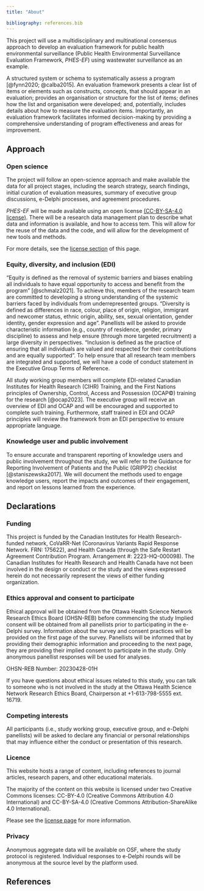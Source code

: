 ```yaml
---
title: "About"

bibliography: references.bib
---
```


This project will use a multidisciplinary and multinational consensus approach to develop an evaluation framework for public health environmental surveillance (Public Health Environmental Surveillance Evaluation Framework, *PHES-EF*) using wastewater surveillance as an example.

A structured system or schema to systematically assess a program [@fynn2020; @calba2015]. An evaluation framework presents a clear list of items or elements such as constructs, concepts, that should appear in an evaluation; provides an organisation or structure for the list of items; defines how the list and organisation were developed; and, potentially, includes details about how to measure the evaluation items. Importantly, an evaluation framework facilitates informed decision-making by providing a comprehensive understanding of program effectiveness and areas for improvement.

## Approach

### Open science

The project will follow an open-science approach and make available the data for all project stages, including the search strategy, search findings, initial curation of evaluation measures, summary of executive group discussions, e-Delphi processes, and agreement procedures.

*PHES-EF* will be made available using an open license [(CC-BY-SA-4.0 license)](https://creativecommons.org/licenses/by-sa/4.0/). There will be a research data management plan to describe what data and information is available, and how to access tem. This will allow for the reuse of the data and the code, and will allow for the development of new tools and methods.

For more details, see the [license section](#licence) of this page.

### Equity, diversity, and inclusion (EDI)

"Equity is defined as the removal of systemic barriers and biases enabling all individuals to have equal opportunity to access and benefit from the program" [@schmalz2021]. To achieve this, members of the research team are committed to developing a strong understanding of the systemic barriers faced by individuals from underrepresented groups. "Diversity is defined as differences in race, colour, place of origin, religion, immigrant and newcomer status, ethnic origin, ability, sex, sexual orientation, gender identity, gender expression and age". Panellists will be asked to provide characteristic information (e.g., country of residence, gender, primary discipline) to assess and help ensure (through more targeted recruitment) a large diversity in perspectives. "Inclusion is defined as the practice of ensuring that all individuals are valued and respected for their contributions and are equally supported". To help ensure that all research team members are integrated and supported, we will have a code of conduct statement in the Executive Group Terms of Reference.

All study working group members will complete EDI-related Canadian Institutes for Health Research (CIHR) Training, and the First Nations principles of Ownership, Control, Access and Possession (OCAP©) training for the research [@ocap2023]. The executive group will receive an overview of EDI and OCAP and will be encouraged and supported to complete such training. Furthermore, staff trained in EDI and OCAP principles will review the framework from an EDI perspective to ensure appropriate language.

### Knowledge user and public involvement

To ensure accurate and transparent reporting of knowledge users and public involvement throughout the study, we will refer to the Guidance for Reporting Involvement of Patients and the Public (GRIPP2) checklist [@staniszewska2017]. We will document the methods used to engage knowledge users, report the impacts and outcomes of their engagement, and report on lessons learned from the experience.

## Declarations

### Funding

This project is funded by the Canadian Institutes for Health Research-funded network, CoVaRR-Net (Coronavirus Variants Rapid Response Network. FRN: 175622), and Health Canada (through the Safe Restart Agreement Contribution Program. Arrangement #: 2223-HQ-000098). The Canadian Institutes for Health Research and Health Canada have not been involved in the design or conduct or the study and the views expressed herein do not necessarily represent the views of either funding organization.

### Ethics approval and consent to participate

Ethical approval will be obtained from the Ottawa Health Science Network Research Ethics Board (OHSN-REB) before commencing the study Implied consent will be obtained from all panellists prior to participating in the e-Delphi survey. Information about the survey and consent practices will be provided on the first page of the survey. Panellists will be informed that by providing their demographic information and proceeding to the next page, they are providing their implied consent to participate in the study. Only anonymous panellist responses will be used for analyses.

OHSN-REB Number: 20230428-01H

If you have questions about ethical issues related to this study, you can talk to someone who is not involved in the study at the Ottawa Health Science Network Research Ethics Board, Chairperson at +1-613-798-5555 ext. 16719.

### Competing interests

All participants (i.e., study working group, executive group, and e-Delphi panellists) will be asked to declare any financial or personal relationships that may influence either the conduct or presentation of this research.

### Licence {#licence}

This website hosts a range of content, including references to journal articles, research papers, and other educational materials.

The majority of the content on this website is licensed under two Creative Commons licenses: CC-BY-4.0 (Creative Commons Attribution 4.0 International) and CC-BY-SA-4.0 (Creative Commons Attribution-ShareAlike 4.0 International).

Please see the [license page](https://github.com/Big-Life-Lab/PHES-EF/blob/main/LICENSE.md) for more information.

### Privacy

Anonymous aggregate data will be available on OSF, where the study protocol is registered. Individual responses to e-Delphi rounds will be anonymous at the source level by the platform used.

## References

::: {#refs}
:::
